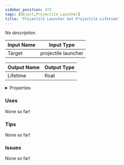 ```yaml
---
sidebar_position: 473
tags: [Object,Projectile Launcher]
title: 'Projectile Launcher Get Projectile Lifetime'
---
```


*No description.*




<EsbSvg />

| Input Name | Input Type |
|-----------|-----------|
| Target | projectile launcher |

| Output Name | Output Type |
|-----------|-----------|
| Lifetime | float |


<details>
  <summary>Properties</summary>
  <div>
    <div>
    <table>
      <thead>
        <tr>
          <th>Is beta required?</th>
          <th>❌</th>
        </tr>
        <tr>
          <th>Is this chip a trolling risk?</th>
          <th>❌</th>
        </tr>
        <tr>
          <th>Is this chip a role assignment risk?</th>
          <th>❌</th>
        </tr>
        <tr>
          <th>Chip UUID</th>
          <th>7af08c60-bd52-4733-9a9a-c22317f28738</th>
        </tr>
      </thead>
    </table>
    </div>
  </div>
</details>

### Uses

None so far!

### Tips

None so far!

### Issues

None so far!